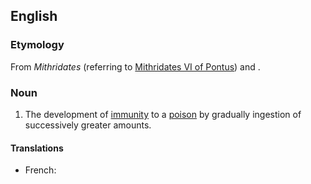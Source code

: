 ==English==

===Etymology===
From ''Mithridates'' (referring to [[w:Mithridates VI of Pontus|Mithridates VI of Pontus]]) and {{term|-ism}}.

===Noun===
{{wikipedia}}
{{en-noun|-}}

# The development of [[immunity]] to a [[poison]] by gradually ingestion of successively greater amounts.

====Translations====
{{trans-top|The development of immunity to a poison}}
* French: {{t|fr|mithridatisation}} {{f}}
{{trans-mid}}
{{trans-bottom}}